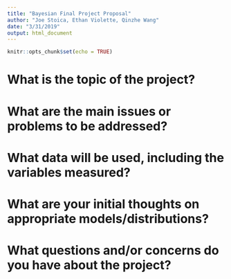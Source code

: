 ```yaml
---
title: "Bayesian Final Project Proposal"
author: "Joe Stoica, Ethan Violette, Qinzhe Wang"
date: "3/31/2019"
output: html_document
---
```


```r
knitr::opts_chunk$set(echo = TRUE)
```

# What is the topic of the project?

# What are the main issues or problems to be addressed?

# What data will be used, including the variables measured? 

# What are your initial thoughts on appropriate models/distributions?

# What questions and/or concerns do you have about the project?
